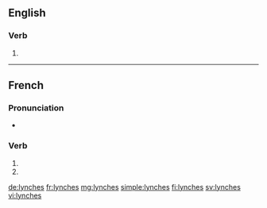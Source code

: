 {{also|lynchés}}
==English==

===Verb===
{{head|en|verb form}}

# {{en-third-person singular of|lynch}}

----

==French==

===Pronunciation===
* {{homophones|lynche|lynchent|lang=fr}}

===Verb===
{{fr-verb-form}}

# {{conjugation of|lyncher||2|s|pres|ind|lang=fr}}
# {{conjugation of|lyncher||2|s|pres|sub|lang=fr}}

[[de:lynches]]
[[fr:lynches]]
[[mg:lynches]]
[[simple:lynches]]
[[fi:lynches]]
[[sv:lynches]]
[[vi:lynches]]